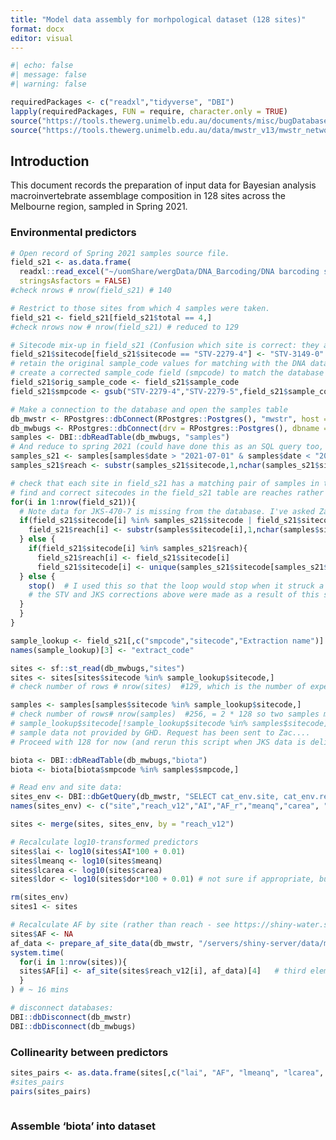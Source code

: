 ```yaml
---
title: "Model data assembly for morhpological dataset (128 sites)"
format: docx
editor: visual
---
```


```r
#| echo: false
#| message: false
#| warning: false

requiredPackages <- c("readxl","tidyverse", "DBI")
lapply(requiredPackages, FUN = require, character.only = TRUE)
source("https://tools.thewerg.unimelb.edu.au/documents/misc/bugDatabaseFunctions.R")
source("https://tools.thewerg.unimelb.edu.au/data/mwstr_v13/mwstr_network_functions.R")
```

## Introduction

This document records the preparation of input data for Bayesian analysis macroinvertebrate assemblage composition in 128 sites across the Melbourne region, sampled in Spring 2021.

### Environmental predictors


```r
# Open record of Spring 2021 samples source file.
field_s21 <- as.data.frame(
  readxl::read_excel("~/uomShare/wergData/DNA_Barcoding/DNA barcoding samples processing Spr2021.xlsx"),
  stringsAsfactors = FALSE)
#check nrows # nrow(field_s21) # 140

# Restrict to those sites from which 4 samples were taken.
field_s21 <- field_s21[field_s21$total == 4,]
#check nrows now # nrow(field_s21) # reduced to 129

# Sitecode mix-up in field_s21 (Confusion which site is correct: they are very close and can be considered equivalent I think)
field_s21$sitecode[field_s21$sitecode == "STV-2279-4"] <- "STV-3149-0"
# retain the original sample_code values for matching with the DNA data, and
# create a corrected sample_code field (smpcode) to match the database values
field_s21$orig_sample_code <- field_s21$sample_code
field_s21$smpcode <- gsub("STV-2279-4","STV-2279-5",field_s21$sample_code)

# Make a connection to the database and open the samples table
db_mwstr <- RPostgres::dbConnect(RPostgres::Postgres(), "mwstr", host = "localhost", port = 5432, user = "readonly", password = "reachcode_42")
db_mwbugs <- RPostgres::dbConnect(drv = RPostgres::Postgres(), dbname = "mwbugs", host = "localhost", port = 5432, user = "readonly", password = "reachcode_42")
samples <- DBI::dbReadTable(db_mwbugs, "samples")
# And reduce to spring 2021 (could have done this as an SQL query too, of course)
samples_s21 <- samples[samples$date > "2021-07-01" & samples$date < "2021-12-31",]
samples_s21$reach <- substr(samples_s21$sitecode,1,nchar(samples_s21$sitecode)-2)

# check that each site in field_s21 has a matching pair of samples in the database.
# find and correct sitecodes in the field_s21 table are reaches rather than sitecodes,
for(i in 1:nrow(field_s21)){
  # Note data for JKS-470-7 is missing from the database. I've asked Zac to check and resuppply
  if(field_s21$sitecode[i] %in% samples_s21$sitecode | field_s21$sitecode[i] == "JKS-470-7"){
    field_s21$reach[i] <- substr(samples$sitecode[i],1,nchar(samples$sitecode[i])-2)
  } else {
    if(field_s21$sitecode[i] %in% samples_s21$reach){
      field_s21$reach[i] <- field_s21$sitecode[i]
      field_s21$sitecode[i] <- unique(samples_s21$sitecode[samples_s21$reach == field_s21$sitecode[i]])
  } else {
    stop()  # I used this so that the loop would stop when it struck a mismatch
    # the STV and JKS corrections above were made as a result of this step.
  }
  }
}

sample_lookup <- field_s21[,c("smpcode","sitecode","Extraction name")]
names(sample_lookup)[3] <- "extract_code"

sites <- sf::st_read(db_mwbugs,"sites")
sites <- sites[sites$sitecode %in% sample_lookup$sitecode,]
# check number of rows # nrow(sites)  #129, which is the number of expected sites

samples <- samples[samples$sitecode %in% sample_lookup$sitecode,]
# check number of rows# nrow(samples)  #256, = 2 * 128 so two samples missing...
# sample_lookup$sitecode[!sample_lookup$sitecode %in% samples$sitecode] #"JKS-470-7"
# sample data not provided by GHD. Request has been sent to Zac....
# Proceed with 128 for now (and rerun this script when JKS data is delivered)

biota <- DBI::dbReadTable(db_mwbugs,"biota")
biota <- biota[biota$smpcode %in% samples$smpcode,]

# Read env and site data:
sites_env <- DBI::dbGetQuery(db_mwstr, "SELECT cat_env.site, cat_env.reach, cat_env.ei_2022, cat_env.af_2022, cat_env.meanq_mm, subcs.carea_km2, cat_env.dor FROM cat_env JOIN subcs ON cat_env.site = subcs.site")
names(sites_env) <- c("site","reach_v12","AI","AF_r","meanq","carea", "dor")

sites <- merge(sites, sites_env, by = "reach_v12")

# Recalculate log10-transformed predictors
sites$lai <- log10(sites$AI*100 + 0.01)
sites$lmeanq <- log10(sites$meanq)
sites$lcarea <- log10(sites$carea)
sites$ldor <- log10(sites$dor*100 + 0.01) # not sure if appropriate, but it helps the spread of data

rm(sites_env)
sites1 <- sites

# Recalculate AF by site (rather than reach - see https://shiny-water.science.unimelb.edu.au/mwstr_manual/c6-trees.html for explanation and calculations)
sites$AF <- NA
af_data <- prepare_af_site_data(db_mwstr, "/servers/shiny-server/data/mwstr_v13") # takes ~ 2 min
system.time(
  for(i in 1:nrow(sites)){
  sites$AF[i] <- af_site(sites$reach_v12[i], af_data)[4]   # third element is af_2018
  }
) # ~ 16 mins

# disconnect databases:
DBI::dbDisconnect(db_mwstr)
DBI::dbDisconnect(db_mwbugs)

```

### Collinearity between predictors

```r

sites_pairs <- as.data.frame(sites[,c("lai", "AF", "lmeanq", "lcarea", "dor")])[,1:5]
#sites_pairs
pairs(sites_pairs)



```

### Assemble 'biota' into dataset

